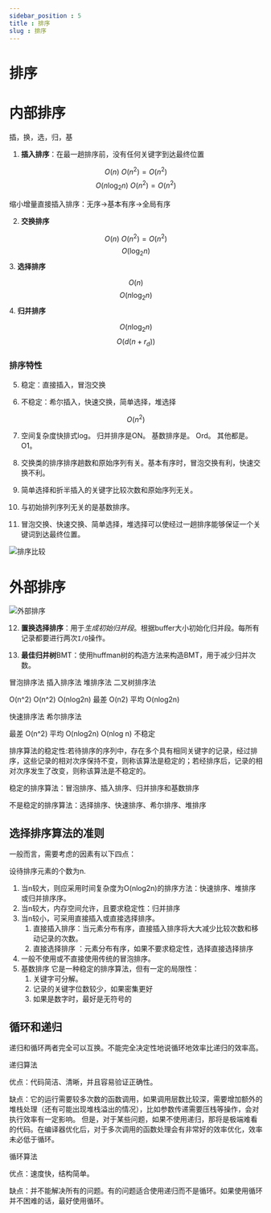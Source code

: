 ```yaml
---
sidebar_position : 5
title : 排序
slug : 排序
---
```



# 排序

# 内部排序

插，换，选，归，基

1. **插入排序**：在最一趟排序前，没有任何关键字到达最终位置

$$
O(n) ~ O(n^2) = O(n^2)
$$
$$
O(n\log_2n) ~ O(n^2) = O(n^2)
$$

缩小增量直接插入排序：无序→基本有序→全局有序

2. **交换排序**

$$
O(n) ~ O(n^2) = O(n^2)
$$
$$
O(\log_2n)
$$
3. **选择排序**

$$
O(n)
$$
$$
O(n\log_2n)
$$
4. **归并排序**

$$
O(n\log_2n)
$$
$$
O(d(n+r_d))
$$
### 排序特性

5. 稳定：直接插入，冒泡交换

6. 不稳定：希尔插入，快速交换，简单选择，堆选择

$$
O(n^2)
$$

7. 空间复杂度快排式log。 归并排序是ON。 基数排序是。 Ord。 其他都是。 O1。


8. 交换类的排序排序趟数和原始序列有关。基本有序时，冒泡交换有利，快速交换不利。

9. 简单选择和折半插入的关键字比较次数和原始序列无关。

10. 与初始排列序列无关的是基数排序。

11. 冒泡交换、快速交换、简单选择，堆选择可以使经过一趟排序能够保证一个关键词到达最终位置。

![排序比较](/res/compared_sorts.jpeg)

# 外部排序

![外部排序](/res/外部排序.png)



12. **置换选择排序**：用于*生成初始归并段*。根据buffer大小初始化归并段。每所有记录都要进行两次`I/O`操作。

13. **最佳归并树**BMT：使用huffman树的构造方法来构造BMT，用于减少归并次数。


冒泡排序法 插入排序法 堆排序法 二叉树排序法

O(n^2) O(n^2) O(nlog2n) 最差 O(n2) 平均 O(nlog2n)

快速排序法 希尔排序法

最差 O(n^2) 平均 O(nlog2n) O(nlog n) 不稳定

排序算法的稳定性:若待排序的序列中，存在多个具有相同关键字的记录，经过排序，这些记录的相对次序保持不变，则称该算法是稳定的；若经排序后，记录的相对次序发生了改变，则称该算法是不稳定的。

稳定的排序算法：冒泡排序、插入排序、归并排序和基数排序

不是稳定的排序算法：选择排序、快速排序、希尔排序、堆排序

## 选择排序算法的准则

一般而言，需要考虑的因素有以下四点：

设待排序元素的个数为n.

1. 当n较大，则应采用时间复杂度为O(nlog2n)的排序方法：快速排序、堆排序或归并排序序。
2. 当n较大，内存空间允许，且要求稳定性：归并排序
3. 当n较小，可采用直接插入或直接选择排序。
     1. 直接插入排序：当元素分布有序，直接插入排序将大大减少比较次数和移动记录的次数。
     2. 直接选择排序 ：元素分布有序，如果不要求稳定性，选择直接选择排序
4. 一般不使用或不直接使用传统的冒泡排序。
5. 基数排序 它是一种稳定的排序算法，但有一定的局限性：
     1. 关键字可分解。
     2. 记录的关键字位数较少，如果密集更好
     3. 如果是数字时，最好是无符号的



## 循环和递归

递归和循环两者完全可以互换。不能完全决定性地说循环地效率比递归的效率高。

递归算法

优点：代码简洁、清晰，并且容易验证正确性。

缺点：它的运行需要较多次数的函数调用，如果调用层数比较深，需要增加额外的堆栈处理（还有可能出现堆栈溢出的情况），比如参数传递需要压栈等操作，会对执行效率有一定影响。 但是，对于某些问题，如果不使用递归，那将是极端难看的代码。在编译器优化后，对于多次调用的函数处理会有非常好的效率优化，效率未必低于循环。

循环算法

优点：速度快，结构简单。

缺点：并不能解决所有的问题。有的问题适合使用递归而不是循环。如果使用循环并不困难的话，最好使用循环。

